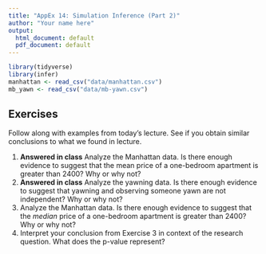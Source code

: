 ---
title: "AppEx 14: Simulation Inference (Part 2)"
author: "Your name here"
output:
  html_document: default
  pdf_document: default
---

```{r packages, echo=TRUE, message=FALSE, warning=FALSE}
library(tidyverse)
library(infer)
manhattan <- read_csv("data/manhattan.csv")
mb_yawn <- read_csv("data/mb-yawn.csv")
```

## Exercises

Follow along with examples from today's lecture. See if you obtain similar
conclusions to what we found in lecture.

1. **Answered in class** Analyze the Manhattan data. Is there enough evidence to suggest that the
mean price of a one-bedroom apartment is greater than 2400? Why or why not?
2. **Answered in class** Analyze the yawning data. Is there enough evidence to suggest that yawning
and observing someone yawn are not independent? Why or why not?
3. Analyze the Manhattan data. Is there enough evidence to suggest that the *median* price of a one-bedroom apartment is greater than 2400? Why or why not?
4. Interpret your conclusion from Exercise 3 in context of the research question. What does the p-value represent? 